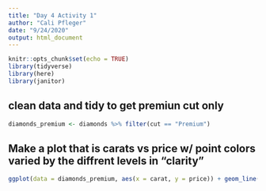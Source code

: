 ```yaml
---
title: "Day 4 Activity 1"
author: "Cali Pfleger"
date: "9/24/2020"
output: html_document
---
```


```r
knitr::opts_chunk$set(echo = TRUE)
library(tidyverse)
library(here)
library(janitor)
```

## clean data and tidy to get premiun cut only

```r
diamonds_premium <- diamonds %>% filter(cut == "Premium")
```

## Make a plot that is carats vs price w/ point colors varied by the diffrent levels in "clarity"

```r
ggplot(data = diamonds_premium, aes(x = carat, y = price)) + geom_line(aes(color = carat))
```

